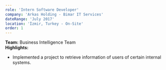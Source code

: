 ```yaml
---
role: 'Intern Software Developer'
company: 'Arkas Holding - Bimar IT Services'
dateRange: 'July 2017'
location: 'İzmir, Turkey - On-Site'
order: 1
---
```


**Team:** Business Intelligence Team  
**Highlights:**

- Implemented a project to retrieve information of users of certain internal systems.
